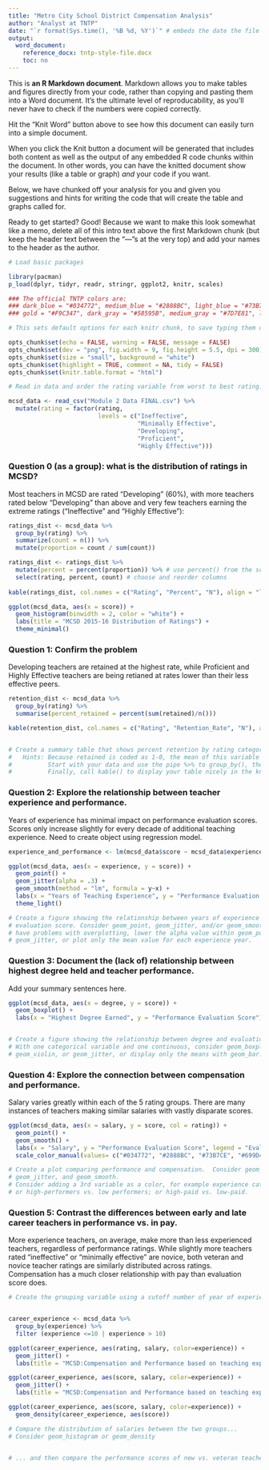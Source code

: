 ---
title: "Metro City School District Compensation Analysis"
author: "Analyst at TNTP"
date: "`r format(Sys.time(), '%B %d, %Y')`" # embeds the date the file was last updated
output:
  word_document:
    reference_docx: tntp-style-file.docx
    toc: no
---

This is **an R Markdown document**. Markdown allows you to make tables and figures directly from your code, rather than copying and pasting them into a Word document. It's the ultimate level of reproducability, as you'll never have to check if the numbers were copied correctly.

Hit the "Knit Word" button above to see how this document can easily turn into a simple document.

When you click the Knit button a document will be generated that includes both content as well as the output of any embedded R code chunks within the document. In other words, you can have the knitted document show your results (like a table or graph) *and* your code if you want.

Below, we have chunked off your analysis for you and given you suggestions and hints for writing the code that will create the table and graphs called for.

Ready to get started? Good! Because we want to make this look somewhat like a memo, delete all of this intro text above the first Markdown chunk (but keep the header text between the "---"s at the very top) and add your names to the header as the author.


```{r packages, include = FALSE}

# Load basic packages

library(pacman)
p_load(dplyr, tidyr, readr, stringr, ggplot2, knitr, scales)

### The official TNTP colors are:
### dark_blue = "#034772", medium_blue = "#2888BC", light_blue = "#73B7CE", green = "#699D46", orange = "#EA8936", 
### gold = "#F9C347", dark_gray = "#58595B", medium_gray = "#7D7E81", light_gray = "#C1C2C4"


```


```{r set_knitr_defaults, include = FALSE}

# This sets default options for each knitr chunk, to save typing them over and over. You can ignore for now, and override in any given chunk if desired.

opts_chunk$set(echo = FALSE, warning = FALSE, message = FALSE)
opts_chunk$set(dev = "png", fig.width = 9, fig.height = 5.5, dpi = 300) # control image sizes 
opts_chunk$set(size = "small", background = "white")
opts_chunk$set(highlight = TRUE, comment = NA, tidy = FALSE)
opts_chunk$set(knitr.table.format = "html")

```


```{r import, include = FALSE}

# Read in data and order the rating variable from worst to best rating.

mcsd_data <- read_csv("Module 2 Data FINAL.csv") %>%
  mutate(rating = factor(rating,
                         levels = c("Ineffective",
                                    "Minimally Effective",
                                    "Developing",
                                    "Proficient",
                                    "Highly Effective")))

```


### Question 0 (as a group): what is the distribution of ratings in MCSD?

Most teachers in MCSD are rated "Developing" (60%), with more teachers rated below "Developing" than above and very few teachers earning the extreme ratings ("Ineffective" and "Highly Effective"):

```{r q0a}

ratings_dist <- mcsd_data %>%
  group_by(rating) %>%
  summarize(count = n()) %>%
  mutate(proportion = count / sum(count))

ratings_dist <- ratings_dist %>%
  mutate(percent = percent(proportion)) %>% # use percent() from the scales package formats the proportions as a character with a "%"
  select(rating, percent, count) # choose and reorder columns 
  
kable(ratings_dist, col.names = c("Rating", "Percent", "N"), align = "lrr") # print as a table in Word

```


```{r q0b}

ggplot(mcsd_data, aes(x = score)) +
  geom_histogram(binwidth = 2, color = "white") +
  labs(title = "MCSD 2015-16 Distribution of Ratings") +
  theme_minimal()

```



### Question 1: Confirm the problem

Developing teachers are retained at the highest rate, while Proficient and Highly Effective teachers are being retianed at rates lower than their less effective peers.

```{r q1_table}

retention_dist <- mcsd_data %>%
  group_by(rating) %>%
  summarise(percent_retained = percent(sum(retained)/n()))

kable(retention_dist, col.names = c("Rating", "Retention_Rate", "N"), align = "lrr") # print as a table in Word


# Create a summary table that shows percent retention by rating category among all teachers.
#   Hints: Because retained is coded as 1-0, the mean of this variable is the same thing as the proportion retained.
#          Start with your data and use the pipe %>% to group_by(), then summarize().
#          Finally, call kable() to display your table nicely in the knitted output document.


```



### Question 2: Explore the relationship between teacher experience and performance.

Years of experience has minimal impact on performance evaluation scores. Scores only increase slightly for every decade of additional teaching experience. Need to create object using regression model.

```{r q2}
experience_and_performance <- lm(mcsd_data$score ~ mcsd_data$experience)

ggplot(mcsd_data, aes(x = experience, y = score)) +
  geom_point() +
  geom_jitter(alpha = .3) +
  geom_smooth(method = "lm", formula = y~x) +
  labs(x = "Years of Teaching Experience", y = "Performance Evaluation Score") +
  theme_light()

# Create a figure showing the relationship between years of experience and
# evaluation score. Consider geom_point, geom_jitter, and/or geom_smooth. If you
# have problems with overplotting, lower the alpha value within geom_point or
# geom_jitter, or plot only the mean value for each experience year.


```



### Question 3: Document the (lack of) relationship between highest degree held and teacher performance.

Add your summary sentences here.

```{r q3}


ggplot(mcsd_data, aes(x = degree, y = score)) +
  geom_boxplot() +
  labs(x = "Highest Degree Earned", y = "Performance Evaluation Score")


# Create a figure showing the relationship between degree and evaluation score.
# With one categorical variable and one continuous, consider geom_boxplot,
# geom_violin, or geom_jitter, or display only the means with geom_bar.


```



### Question 4: Explore the connection between compensation and performance.

Salary varies greatly within each of the 5 rating groups. There are many instances of teachers making similar salaries with vastly disparate scores. 

```{r q4}

ggplot(mcsd_data, aes(x = salary, y = score, col = rating)) +
  geom_point() +
  geom_smooth() +
  labs(x = "Salary", y = "Performance Evaluation Score", legend = "Evaluation Rating") +
  scale_color_manual(values= c("#034772", "#2888BC", "#73B7CE", "#699D46", "#EA8936"))

# Create a plot comparing performance and compensation.  Consider geom_point,
# geom_jitter, and geom_smooth.
# Consider adding a 3rd variable as a color, for example experience category,
# or high-performers vs. low performers; or high-paid vs. low-paid.


```



### Question 5: Contrast the differences between early and late career teachers in performance vs. in pay.

More experience teachers, on average, make more than less experienced teachers, regardless of performance ratings. While slightly more teachers rated "ineffective" or "minimally effective" are novice, both veteran and novice teacher ratings are similarly distributed across ratings. Compensation has a much closer relationship with pay than evaluation score does. 

```{r q5_bonus}

# Create the grouping variable using a cutoff number of year of experience.


career_experience <- mcsd_data %>%
  group_by(experience) %>%
  filter (experience <=10 | experience > 10)

ggplot(career_experience, aes(rating, salary, color=experience)) + 
  geom_jitter() + 
  labs(title = "MCSD:Compensation and Performance based on teaching experience")

ggplot(career_experience, aes(score, salary, color=experience)) + 
  geom_jitter() + 
  labs(title = "MCSD:Compensation and Performance based on teaching experience")

ggplot(career_experience, aes(score, salary, color=experience)) + 
  geom_density(career_experience, aes(score)) 

# Compare the distribution of salaries between the two groups...
# Consider geom_histogram or geom_density


# ... and then compare the performance scores of new vs. veteran teachers using the same geom:


```
